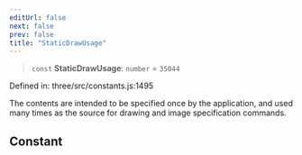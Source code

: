 ```yaml
---
editUrl: false
next: false
prev: false
title: "StaticDrawUsage"
---
```


> `const` **StaticDrawUsage**: `number` = `35044`

Defined in: three/src/constants.js:1495

The contents are intended to be specified once by the application, and used many
times as the source for drawing and image specification commands.

## Constant
